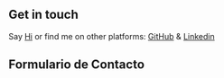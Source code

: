 ## Get in touch

Say [Hi](antoniorosalesmartinez90@gmail.com) or find me on other platforms: [GitHub](github.com/lethamburn) & [Linkedin](https://www.linkedin.com/in/antonio-rosales-martinez-925397213/)

## Formulario de Contacto